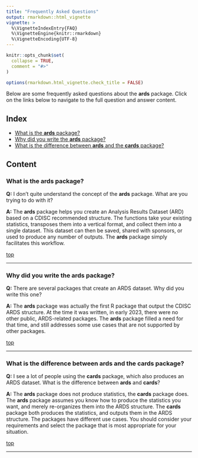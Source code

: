 ---
title: "Frequently Asked Questions"
output: rmarkdown::html_vignette
vignette: >
  %\VignetteIndexEntry{FAQ}
  %\VignetteEngine{knitr::rmarkdown}
  %\VignetteEncoding{UTF-8}
---

```{r setup, include = FALSE}
knitr::opts_chunk$set(
  collapse = TRUE,
  comment = "#>"
)

options(rmarkdown.html_vignette.check_title = FALSE)

```

Below are some frequently asked questions about the **ards** package. Click
on the links below to navigate to the full question and answer content.

## Index{#top}

* [What is the **ards** package?](#ards)
* [Why did you write the **ards** package?](#why)
* [What is the difference between **ards** and the **cards** package?](#cards)


## Content

### What is the **ards** package? {#ards}

**Q:** I don't quite understand the concept of the **ards** package. 
What are you trying to do with it?

**A:** The **ards** package helps you create an Analysis Results Dataset (ARD)
based on a CDISC recommended structure.  The functions take your existing statistics,
transposes them into a vertical format, and collect them into a single 
dataset.  This dataset can then be saved, shared with sponsors, or used to produce
any number of outputs.  The **ards** package simply facilitates this workflow.

[top](#top)

******

### Why did you write the **ards** package? {#why}

**Q:** There are several packages that create an ARDS dataset. Why did
you write this one?

**A:** The **ards** package was actually the first R package that output
the CDISC ARDS structure.  At the time it was written, in early 2023, there were 
no other public, ARDS-related packages.  The **ards** package filled a need for 
that time, and still addresses some use cases that are not supported by other 
packages.

[top](#top)

******

### What is the difference between **ards** and the **cards** package? {#cards}

**Q:** I see a lot of people using the **cards** package, which also
produces an ARDS dataset. What is the difference between **ards** and **cards**? 

**A:** The **ards** package does not produce statistics, the **cards** package 
does.  The **ards** package assumes you know how to produce the statistics 
you want, and merely re-organizes them into the ARDS structure.  The 
**cards** package both produces the statistics, and outputs them in the ARDS
structure. The packages have different use cases.  You should consider your
requirements and select the package that is most appropriate for your situation.

[top](#top)

******



<!-- ### Question 1? {#q1} -->

<!-- **Q:** Question -->

<!-- **A:** Answer -->

<!-- [top](#top) -->

<!-- ****** -->
